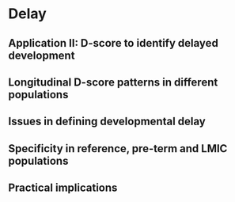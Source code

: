 # Delay {#delay}

## Application II: D-score to identify delayed development

## Longitudinal D-score patterns in different populations

## Issues in defining developmental delay

## Specificity in reference, pre-term and LMIC populations

## Practical implications
